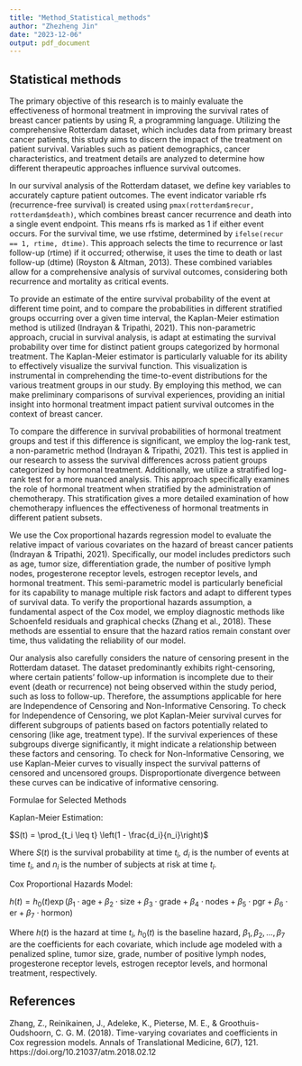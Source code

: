 ```yaml
---
title: "Method_Statistical_methods"
author: "Zhezheng Jin"
date: "2023-12-06"
output: pdf_document
---
```



## Statistical methods

The primary objective of this research is to mainly evaluate the effectiveness of hormonal treatment in improving the survival rates of breast cancer patients by using R, a programming language. Utilizing the comprehensive Rotterdam dataset, which includes data from primary breast cancer patients, this study aims to discern the impact of the treatment on patient survival. Variables such as patient demographics, cancer characteristics, and treatment details are analyzed to determine how different therapeutic approaches influence survival outcomes.

In our survival analysis of the Rotterdam dataset, we define key variables to accurately capture patient outcomes. The event indicator variable rfs (recurrence-free survival) is created using `pmax(rotterdam$recur, rotterdam$death)`, which combines breast cancer recurrence and death into a single event endpoint. This means rfs is marked as 1 if either event occurs. For the survival time, we use rfstime, determined by `ifelse(recur == 1, rtime, dtime)`. This approach selects the time to recurrence or last follow-up (rtime) if it occurred; otherwise, it uses the time to death or last follow-up (dtime) (Royston & Altman, 2013). These combined variables allow for a comprehensive analysis of survival outcomes, considering both recurrence and mortality as critical events.

To provide an estimate of the entire survival probability of the event at different time point, and to compare the probabilities in different stratified groups occurring over a given time interval, the Kaplan-Meier estimation method is utilized (Indrayan & Tripathi, 2021). This non-parametric approach, crucial in survival analysis, is adapt at estimating the survival probability over time for distinct patient groups categorized by hormonal treatment. The Kaplan-Meier estimator is particularly valuable for its ability to effectively visualize the survival function. This visualization is instrumental in comprehending the time-to-event distributions for the various treatment groups in our study. By employing this method, we can make preliminary comparisons of survival experiences, providing an initial insight into  hormonal treatment impact patient survival outcomes in the context of breast cancer.

To compare the difference in survival probabilities of hormonal treatment groups and test if this difference is significant, we employ the log-rank test, a non-parametric method (Indrayan & Tripathi, 2021). This test is applied in our research to assess the survival differences across patient groups categorized by hormonal treatment. Additionally, we utilize a stratified log-rank test for a more nuanced analysis. This approach specifically examines the role of hormonal treatment when stratified by the administration of chemotherapy. This stratification gives a more detailed examination of how chemotherapy influences the effectiveness of hormonal treatments in different patient subsets.

We use the Cox proportional hazards regression model to evaluate the relative impact of various covariates on the hazard of breast cancer patients (Indrayan & Tripathi, 2021). Specifically, our model includes predictors such as age, tumor size, differentiation grade, the number of positive lymph nodes, progesterone receptor levels, estrogen receptor levels, and hormonal treatment. This semi-parametric model is particularly beneficial for its capability to manage multiple risk factors and adapt to different types of survival data. To verify the proportional hazards assumption, a fundamental aspect of the Cox model, we employ diagnostic methods like Schoenfeld residuals and graphical checks (Zhang et al., 2018). These methods are essential to ensure that the hazard ratios remain constant over time, thus validating the reliability of our model.

Our analysis also carefully considers the nature of censoring present in the Rotterdam dataset. The dataset predominantly exhibits right-censoring, where certain patients' follow-up information is incomplete due to their event (death or recurrence) not being observed within the study period, such as loss to follow-up. Therefore, the assumptions applicable for here are Independence of Censoring and Non-Informative Censoring. To check for Independence of Censoring, we plot Kaplan-Meier survival curves for different subgroups of patients based on factors potentially related to censoring (like age, treatment type). If the survival experiences of these subgroups diverge significantly, it might indicate a relationship between these factors and censoring. To check for Non-Informative Censoring, we use Kaplan-Meier curves to visually inspect the survival patterns of censored and uncensored groups. Disproportionate divergence between these curves can be indicative of informative censoring.

Formulae for Selected Methods

Kaplan-Meier Estimation:


$S(t) = \prod_{t_i \leq t} \left(1 - \frac{d_i}{n_i}\right)$


Where $S(t)$ is the survival probability at time $t_i$, $d_i$ is the number of events at time $t_i$, and $n_i$ is the number of subjects at risk at time $t_i$.


Cox Proportional Hazards Model:


$h(t) = h_0(t) \exp(\beta_1 \cdot \text{age} + \beta_2 \cdot \text{size} + \beta_3 \cdot \text{grade} + \beta_4 \cdot \text{nodes} + \beta_5 \cdot \text{pgr} + \beta_6 \cdot \text{er} + \beta_7 \cdot \text{hormon})$


Where $h(t)$ is the hazard at time $t_i$, $h_0(t)$ is the baseline hazard, $\beta_1, \beta_2, ..., \beta_7$ are the coefficients for each covariate, which include age modeled with a penalized spline, tumor size, grade, number of positive lymph nodes, progesterone receptor levels, estrogen receptor levels, and hormonal treatment, respectively.

## References

Zhang, Z., Reinikainen, J., Adeleke, K., Pieterse, M. E., & Groothuis-Oudshoorn, C. G. M. (2018). Time-varying covariates and coefficients in Cox regression models. Annals of Translational Medicine, 6(7), 121. https://doi.org/10.21037/atm.2018.02.12


